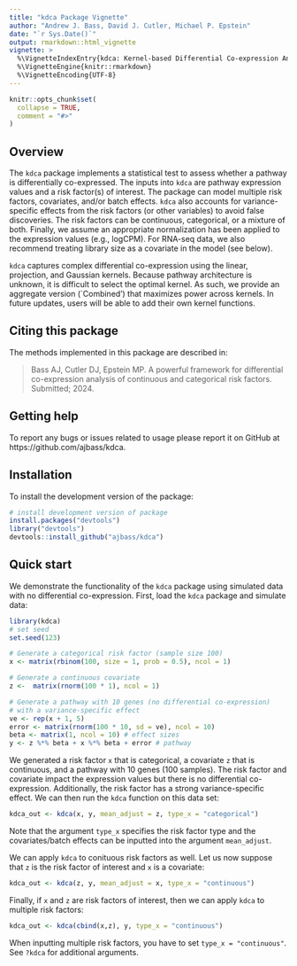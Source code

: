 ```yaml
---
title: "kdca Package Vignette"
author: "Andrew J. Bass, David J. Cutler, Michael P. Epstein"
date: "`r Sys.Date()`"
output: rmarkdown::html_vignette
vignette: >
  %\VignetteIndexEntry{kdca: Kernel-based Differential Co-expression Analysis}
  %\VignetteEngine{knitr::rmarkdown}
  %\VignetteEncoding{UTF-8}
---
```


```r
knitr::opts_chunk$set(
  collapse = TRUE,
  comment = "#>"
)
```

## Overview

The `kdca` package implements a statistical test to assess whether a pathway is differentially co-expressed. The inputs into `kdca` are pathway expression values and a risk factor(s) of interest. The package can model multiple risk factors, covariates, and/or batch effects. `kdca` also accounts for variance-specific effects from the risk factors (or other variables) to avoid false discoveries. The risk factors can be continuous, categorical, or a mixture of both. Finally, we assume an appropriate normalization has been applied to the expression values (e.g., logCPM). For RNA-seq data, we also recommend treating library size as a covariate in the model (see below).

`kdca`  captures complex differential co-expression using the linear, projection, and Gaussian kernels. Because pathway architecture is unknown, it is difficult to select the optimal kernel.  As such, we provide an aggregate version (`Combined') that maximizes power across kernels. In future updates, users will be able to add their own kernel functions. 

## Citing this package 

The methods implemented in this package are described in:

> Bass AJ, Cutler DJ, Epstein MP. A powerful framework for differential co-expression analysis of continuous and categorical risk factors. Submitted; 2024.

## Getting help

To report any bugs or issues related to usage please report it on GitHub at https://github.com/ajbass/kdca.

## Installation

To install the development version of the package:

```r
# install development version of package
install.packages("devtools")
library("devtools")
devtools::install_github("ajbass/kdca")
```

## Quick start

We demonstrate the functionality of the `kdca` package using simulated data with no differential co-expression. First, load the `kdca` package and simulate data:

```r
library(kdca)
# set seed
set.seed(123)

# Generate a categorical risk factor (sample size 100)
x <- matrix(rbinom(100, size = 1, prob = 0.5), ncol = 1)

# Generate a continuous covariate
z <-  matrix(rnorm(100 * 1), ncol = 1)

# Generate a pathway with 10 genes (no differential co-expression)
# with a variance-specific effect
ve <- rep(x + 1, 5)
error <- matrix(rnorm(100 * 10, sd = ve), ncol = 10)
beta <- matrix(1, ncol = 10) # effect sizes
y <- z %*% beta + x %*% beta + error # pathway
```

We generated a risk factor `x` that is categorical, a covariate `z` that is continuous, and a pathway with 10 genes (100 samples). The risk factor and covariate impact the expression values but there is no differential co-expression. Additionally, the risk factor has a strong variance-specific effect. We can then run the `kdca` function on this data set:

```r
kdca_out <- kdca(x, y, mean_adjust = z, type_x = "categorical")
```

Note that the argument `type_x` specifies the risk factor type and the covariates/batch effects can be inputted into the argument `mean_adjust`.

We can apply `kdca` to conituous risk factors as well. Let us now suppose that `z` is the risk factor of interest and `x` is a covariate:

```r
kdca_out <- kdca(z, y, mean_adjust = x, type_x = "continuous")
```
Finally, if `x` and `z` are risk factors of interest, then we can apply `kdca` to multiple risk factors:

```r
kdca_out <- kdca(cbind(x,z), y, type_x = "continuous")
```

When inputting multiple risk factors, you have to set `type_x = "continuous"`. See `?kdca` for additional arguments.
